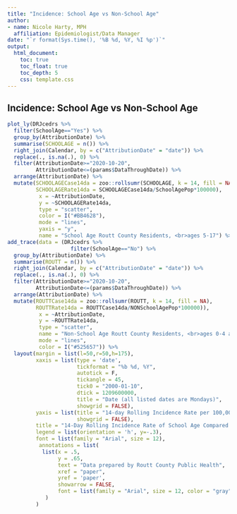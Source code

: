 ```yaml
---
title: "Incidence: School Age vs Non-School Age"
author:
- name: Nicole Harty, MPH
  affiliation: Epidemiologist/Data Manager
date: "`r format(Sys.time(), '%B %d, %Y, %I %p')`"
output: 
  html_document:
    toc: true
    toc_float: true
    toc_depth: 5
    css: template.css
---
```


## Incidence: School Age vs Non-School Age  
```r
plot_ly(DRJcedrs %>%
  filter(SchoolAge=="Yes") %>%
  group_by(AttributionDate) %>%
  summarise(SCHOOLAGE = n()) %>%
  right_join(Calendar, by = c("AttributionDate" = "date")) %>%
  replace(., is.na(.), 0) %>%
  filter(AttributionDate>="2020-10-20",
         AttributionDate<=(params$DataThroughDate)) %>%
  arrange(AttributionDate) %>%
  mutate(SCHOOLAGECase14da = zoo::rollsumr(SCHOOLAGE, k = 14, fill = NA),
         SCHOOLAGERate14da = SCHOOLAGECase14da/SchoolAgePop*100000),
          x = ~AttributionDate,
          y = ~SCHOOLAGERate14da,
          type = "scatter",
          color = I("#BB4628"),
          mode = "lines",
          yaxis = "y",
          name = "School Age Routt County Residents, <br>ages 5-17") %>%
add_trace(data = (DRJcedrs %>%
                    filter(SchoolAge=="No") %>%
  group_by(AttributionDate) %>%
  summarise(ROUTT = n()) %>%
  right_join(Calendar, by = c("AttributionDate" = "date")) %>%
  replace(., is.na(.), 0) %>%
  filter(AttributionDate>="2020-10-20",
         AttributionDate<=(params$DataThroughDate)) %>%
  arrange(AttributionDate) %>%
  mutate(ROUTTCase14da = zoo::rollsumr(ROUTT, k = 14, fill = NA),
         ROUTTRate14da = ROUTTCase14da/NONSchoolAgePop*100000)),
          x = ~AttributionDate,
          y = ~ROUTTRate14da,
          type = "scatter",
          name = "Non-School Age Routt County Residents, <br>ages 0-4 and 18 and older",
          mode = "lines",
          color = I("#525657")) %>%  
  layout(margin = list(l=50,r=50,h=175),
         xaxis = list(type = 'date',
                      tickformat = "%b %d, %Y",
                      autotick = F, 
                      tickangle = 45,
                      tick0 = "2000-01-10",
                      dtick = 1209600000,
                      title = "Date (all listed dates are Mondays)",
                      showgrid = FALSE),
         yaxis = list(title = "14-day Rolling Incidence Rate per 100,000",
                      showgrid = FALSE),
         title = "14-Day Rolling Incidence Rate of School Age Compared to Non-School Age",
         legend = list(orientation = 'h', y=-.3),
         font = list(family = "Arial", size = 12),
          annotations = list(
           list(x = .5,
                y = .65,
                text = "Data prepared by Routt County Public Health",
                xref = "paper",
                yref = 'paper',
                showarrow = FALSE,
                font = list(family = "Arial", size = 12, color = "gray"))
            )
         )
```
  
